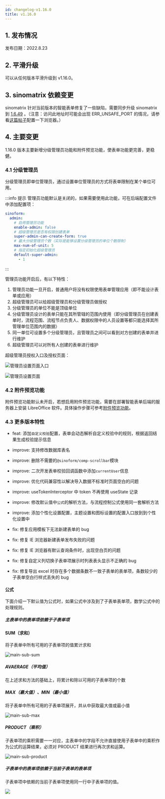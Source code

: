 ```yaml
---
id: changelog-v1.16.0
title: v1.16.0
---
```



## 1. 发布情况

发布日期：2022.8.23

<BundleList version="1.16.0" frontend="1.16.0" backend="1.16.0" font="1.13.0" />

## 2. 平滑升级

可以从任何版本平滑升级到 v1.16.0。

## 3. sinomatrix 依赖变更

sinomatrix 针对当前版本的智能表单修复了一些缺陷，需要同步升级 sinomatrix 到 [1.6.49](http://47.93.34.153:10080/sino-matrix/sino-matrix/blob/master/CHANGELOG.md) 。（注意：访问此地址时可能会出现 ERR_UNSAFE_PORT 的情况，请参看[这篇帖子](https://blog.csdn.net/kjcxmx/article/details/118122483)配置一下浏览器。）

## 4. 主要变更

1.16.0 版本主要新增分级管理员功能和附件预览功能，使表单功能更完善，更稳健。

### 4.1 分级管理员

分级管理员即单位管理员，通过设置单位管理员的方式将表单限制在某个单位可用。

:::info 提示
管理员功能默认是关闭的，如果需要使用此功能，可在后端配置文件中添加配置项：

```yml
sinoform:
  admin:
    # 启用管理员功能
    enable-admin: false
    # 超级管理员是否有权限创建表单
    super-admin-can-create-form: true
    # 最大分级管理员个数（实际是能够设置分级管理员的单位个数限制）
    max-num-of-unit: 5
    # 指定初始化超级管理员
    default-super-admin:
      - 1
```

:::

管理员功能开启后，有以下特性：

1. 管理员功能一旦开启，普通用户将没有权限使用表单管理应用（即不能设计表单或应用）
2. 超级管理员可以给超级管理员和分级管理员做授权
3. 分级管理员的单位不能是顶级单位
4. 分级管理员设计的表单只能在其所管辖的范围内使用（即分级管理员在创建表单时，流程范围、流程节点负责人、数据权限中的人员设置等都只能选择其所管理单位范围内的数据）
5. 同一单位可设置多个分级管理员，且管理员之间可以看到对方创建的表单并进行维护
6. 超级管理员可以对所有人创建的表单进行维护

超级管理员授权入口及授权页面：

![管理员设置页面入口](./assets/changelog-v1.16.0/super-admin-config.PNG)

![管理员设置页面](./assets/changelog-v1.16.0/admin-config.PNG)

### 4.2 附件预览功能

附件预览功能默认未开启，若想启用附件预览功能，需要在部署智能表单后端的服务器上安装 LibreOffice 软件。具体操作步骤可参考[附件预览功能](../config-file-online-preview.md)。

### 4.3 更多版本特性

- feat: 添加`自定义校验`配置，表单会动态解析自定义校验中的规则，根据返回结果生成校验提示信息

- improve: 支持修改数据库表名
- improve: 删除不需要的`@sinoform/comp-scrollbar`模块
- improve: 二次开发表单校验回调函数中添加`currentUser`信息
- improve: 优化代码兼容性以解决导入数据不标准时页面空白的问题
- improve: useTokenInterceptor 中 token 不再使用 useState 记录
- improve: 修改默认值中`公式`的解析方法，与流程控制公式使用同一套解析方法
- improve: 添加个性化设置配置，主题设置和图标设置的配置入口放到到个性化设置中

- fix: 修复应用模板下无法新建表单的 bug
- fix: 修复 IE 浏览器新建表单发布失败的问题
- fix: 修复 IE 浏览器有默认查询条件时，出现空白页的问题
- fix: 修复自定义列切换子表单项展示时列表表头显示不正确的 bug
- fix: 修复导出 excel 时存在多个数据条数不一致子表单的表单项，条数较少的子表单空白行样式丢失的 bug

#### 公式

下面介绍一下默认值为公式时，如果公式中涉及到了子表单表单项，数学公式中的处理规则。

##### 主表单中的表单项依赖于子表单项

#### SUM（求和）

将子表单中所有可用的子表单项的值累计求和

![main-sub-sum](./assets/changelog-v1.16.0/main-sub-sum.gif)

##### AVAERAGE（平均值）

在上述求和方法的基础上，将累计和除以可用的子表单项的个数

##### MAX（最大值）、MIN（最小值）

将子表单中所有可用的子表单项展开，并从中获取最大值或最小值

![main-sub-max](./assets/changelog-v1.16.0/main-sub-max.gif)

##### PRODUCT（乘积）

子表单项的乘积需要一一对应，主表单中的字段不允许直接使用子表单中的乘积作为公式的运算结果，必须对 PRODUCT 结果进行再次求和运算。

![main-sub-product](./assets/changelog-v1.16.0/main-sub-product.gif)

##### 子表单中的表单项依赖于当前子表单的表单项

子表单项中依赖的当前子表单项使用同一行中子表单项的值。

![](./assets/changelog-v1.16.0/sub-sub-product.gif)
